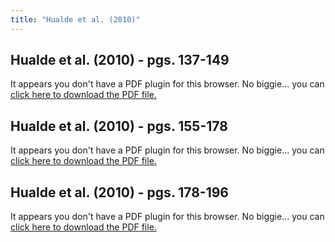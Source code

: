 ```yaml
---
title: "Hualde et al. (2010)"
---
```


## Hualde et al. (2010) - pgs. 137-149

```{=html}
<object data="hualde137149.pdf" type="application/pdf" width="100%" height="100%" style="min-height:100vh;">
    <p>It appears you don't have a PDF plugin for this browser.
    No biggie... you can <a href="hualde137149.pdff">click here to
    download the PDF file.</a></p>
</object>
```

## Hualde et al. (2010) - pgs. 155-178

```{=html}
<object data="hualde155178.pdf" type="application/pdf" width="100%" height="100%" style="min-height:100vh;">
    <p>It appears you don't have a PDF plugin for this browser.
    No biggie... you can <a href="hualde155178.pdff">click here to
    download the PDF file.</a></p>
</object>
```

## Hualde et al. (2010) - pgs. 178-196

```{=html}
<object data="hualde178196.pdf" type="application/pdf" width="100%" height="100%" style="min-height:100vh;">
    <p>It appears you don't have a PDF plugin for this browser.
    No biggie... you can <a href="hualde178196.pdff">click here to
    download the PDF file.</a></p>
</object>
```